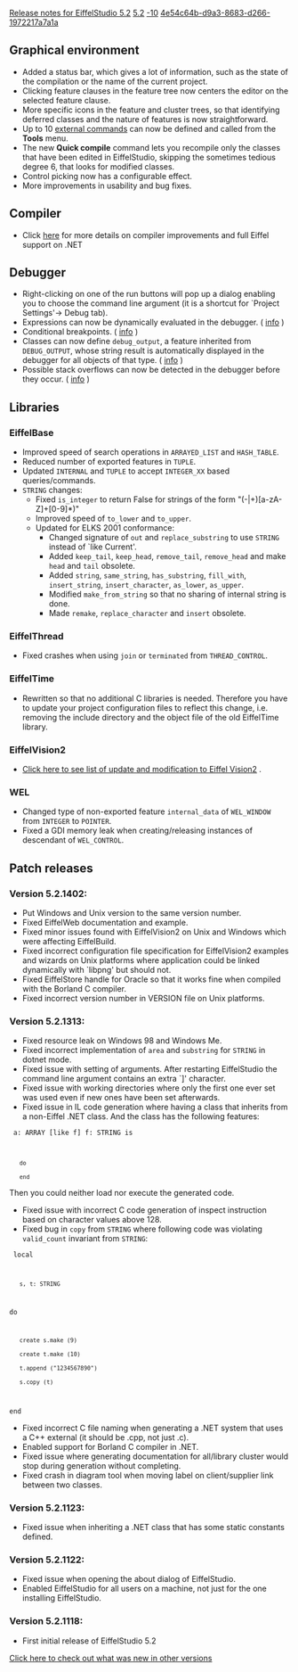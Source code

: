 [[Property:title|Release notes for EiffelStudio 5.2]]
[[Property:link_title|5.2]]
[[Property:weight|-10]]
[[Property:uuid|4e54c64b-d9a3-8683-d266-1972217a7a1a]]
==Graphical environment==
* Added a status bar, which gives a lot of information, such as the state of the compilation or the name of the current project.
* Clicking feature clauses in the feature tree now centers the editor on the selected feature clause.
* More specific icons in the feature and cluster trees, so that identifying deferred classes and the nature of features is now straightforward.
* Up to 10 [[External commands editor dialog|external commands]]  can now be defined and called from the '''Tools''' menu. 
* The new '''Quick compile''' command lets you recompile only the classes that have been edited in EiffelStudio, skipping the sometimes tedious degree 6, that looks for modified classes. 
* Control picking now has a configurable effect.
* More improvements in usability and bug fixes.

==Compiler==
* Click [[Major changes between ISE Eiffel 5.1 and ISE Eiffel 5.2|here]]  for more details on compiler improvements and full Eiffel support on .NET 

==Debugger==
* Right-clicking on one of the run buttons will pop up a dialog enabling you to choose the command line argument (it is a shortcut for `Project Settings'-> Debug tab).
* Expressions can now be dynamically evaluated in the debugger. ( [[Expression evaluation|info]] ) 
* Conditional breakpoints. ( [[Breakpoints|info]] ) 
* Classes can now define <code> debug_output </code>, a feature inherited from <code> DEBUG_OUTPUT </code>, whose string result is automatically displayed in the debugger for all objects of that type. ( [[Debug output|info]] ) 
* Possible stack overflows can now be detected in the debugger before they occur. ( [[Stack overflow prevention|info]] ) 

==Libraries==

===EiffelBase===
* Improved speed of search operations in <code> ARRAYED_LIST </code> and <code> HASH_TABLE </code>. 
* Reduced number of exported features in <code> TUPLE </code>. 
* Updated <code> INTERNAL </code> and <code> TUPLE </code> to accept <code> INTEGER_XX </code> based queries/commands. 
*  <code> STRING </code> changes: 
** Fixed <code> is_integer </code> to return False for strings of the form "(-|+)[a-zA-Z]+[0-9]*)" 
** Improved speed of <code> to_lower </code> and <code> to_upper </code>. 
** Updated for ELKS 2001 conformance: 
*** Changed signature of <code> out </code> and <code> replace_substring </code> to use <code> STRING </code> instead of `like Current'. 
*** Added <code> keep_tail </code>, <code> keep_head </code>, <code> remove_tail </code>, <code> remove_head </code> and make <code> head </code> and <code> tail </code> obsolete. 
*** Added <code> string </code>, <code> same_string </code>, <code> has_substring </code>, <code> fill_with </code>, <code> insert_string </code>, <code> insert_character </code>, <code> as_lower </code>, <code> as_upper </code>. 
*** Modified <code> make_from_string </code> so that no sharing of internal string is done. 
*** Made <code> remake </code>, <code> replace_character </code> and <code> insert </code> obsolete. 



===EiffelThread===
* Fixed crashes when using <code> join </code> or <code> terminated </code> from <code> THREAD_CONTROL </code>. 

===EiffelTime===
* Rewritten so that no additional C libraries is needed. Therefore you have to update your project configuration files to reflect this change, i.e. removing the include directory and the object file of the old EiffelTime library.

===EiffelVision2===
*  [[Revisions and Bug Fixes|Click here to see list of update and modification to Eiffel Vision2]] . 

===WEL===
* Changed type of non-exported feature <code> internal_data </code> of <code> WEL_WINDOW </code> from <code> INTEGER </code> to <code> POINTER </code>. 
* Fixed a GDI memory leak when creating/releasing instances of descendant of <code> WEL_CONTROL </code>. 

==Patch releases==

===Version 5.2.1402:===
* Put Windows and Unix version to the same version number.
* Fixed EiffelWeb documentation and example.
* Fixed minor issues found with EiffelVision2 on Unix and Windows which were affecting EiffelBuild.
* Fixed incorrect configuration file specification for EiffelVision2 examples and wizards on Unix platforms where application could be linked dynamically with `libpng' but should not.
* Fixed EiffelStore handle for Oracle so that it works fine when compiled with the Borland C compiler.
* Fixed incorrect version number in VERSION file on Unix platforms.

===Version 5.2.1313:===
* Fixed resource leak on Windows 98 and Windows Me.
* Fixed incorrect implementation of <code> area </code> and <code> substring </code> for <code> STRING </code> in dotnet mode. 
* Fixed issue with setting of arguments. After restarting EiffelStudio the command line argument contains an extra `]' character.
* Fixed issue with working directories where only the first one ever set was used even if new ones have been set afterwards.
* Fixed issue in IL code generation where having a class that inherits from a non-Eiffel .NET class. And the class has the following features: <br/>
<code>
a: ARRAY [like f]
f: STRING is
	do
	end</code>

Then you could neither load nor execute the generated code.

* Fixed issue with incorrect C code generation of inspect instruction based on character values above 128.
* Fixed bug in <code> copy </code> from <code> STRING </code> where following code was violating <code>valid_count</code> invariant from <code> STRING </code>: 
<code>
local
	s, t: STRING
do
	create s.make (9)
	create t.make (10) 
	t.append ("1234567890") 
	s.copy (t)
end</code>

* Fixed incorrect C file naming when generating a .NET system that uses a C++ external (it should be .cpp, not just .c).
* Enabled support for Borland C compiler in .NET.
* Fixed issue where generating documentation for all/library cluster would stop during generation without completing.
* Fixed crash in diagram tool when moving label on client/supplier link between two classes.

===Version 5.2.1123:===
* Fixed issue when inheriting a .NET class that has some static constants defined.

===Version 5.2.1122:===
* Fixed issue when opening the about dialog of EiffelStudio.
* Enabled EiffelStudio for all users on a machine, not just for the one installing EiffelStudio.

===Version 5.2.1118:===
* First initial release of EiffelStudio 5.2

[[EiffelStudio release notes|Click here to check out what was new in other versions]]  




